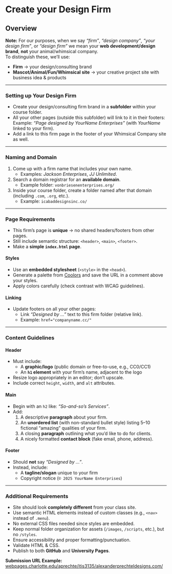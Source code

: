 # Create your Design Firm

## Overview

**Note:** For our purposes, when we say *“firm”*, *“design company”*, *“your design firm”*, or *“design firm”* we mean your **web development/design brand**, **not** your animal/whimsical company.  
To distinguish these, we’ll use:

- **Firm** → your design/consulting brand  
- **Mascot/Animal/Fun/Whimsical site** → your creative project site with business idea & products

---

### Setting up Your Design Firm

- Create your design/consulting firm brand in a **subfolder** within your course folder.  
- All your other pages (outside this subfolder) will link to it in their footers:  
  Example: *“Page designed by YourName Enterprises”* (with *YourName* linked to your firm).  
- Add a link to this firm page in the footer of your Whimsical Company site as well.

---

### Naming and Domain

1. Come up with a firm name that includes your own name.  
   - Examples: *Jackson Enterprises*, *JJ Unlimited*.
2. Search a domain registrar for an **available domain**.  
   - Example folder: `vonbriesenenterprises.org/`
3. Inside your course folder, create a folder named after that domain (including `.com`, `.org`, etc.).  
   - Example: `icabaddesignsinc.co/`


---

### Page Requirements

- This firm’s page is **unique** → no shared headers/footers from other pages.  
- Still include semantic structure: `<header>`, `<main>`, `<footer>`.  
- Make a **simple `index.html` page**.

#### Styles
- Use an **embedded stylesheet** (`<style>` in the `<head>`).  
- Generate a palette from [Coolors](https://coolors.co/) and save the URL in a comment above your styles.  
- Apply colors carefully (check contrast with WCAG guidelines).

#### Linking
- Update footers on all your other pages:  
  - Link *“Designed by …”* text to this firm folder (relative link).  
  - Example: `href="companyname.cc/"`

---

### Content Guidelines

#### Header
- Must include:
  - A **graphic/logo** (public domain or free-to-use, e.g., CC0/CC1)  
  - An **`h1` element** with your firm’s name, adjacent to the logo
- Resize logo appropriately in an editor; don’t upscale.  
- Include correct `height`, `width`, and `alt` attributes.

#### Main
- Begin with an `h2` like: *“So-and-so’s Services”*.  
- Add:
  1. A descriptive **paragraph** about your firm.  
  2. An **unordered list** (with non-standard bullet style) listing 5–10 fictional “amazing” qualities of your firm.  
  3. A closing **paragraph** outlining what you’d like to do for clients.  
  4. A nicely formatted **contact block** (fake email, phone, address).

#### Footer
- Should **not** say *“Designed by …”*.  
- Instead, include:
  - A **tagline/slogan** unique to your firm  
  - Copyright notice (`© 2025 YourName Enterprises`)

---

### Additional Requirements

- Site should look **completely different** from your class site.  
- Use semantic HTML elements instead of custom classes (e.g., `<nav>` instead of `.menu`).  
- No external CSS files needed since styles are embedded.  
- Keep normal folder organization for assets (`/images`, `/scripts`, etc.), but no `/styles`.  
- Ensure accessibility and proper formatting/punctuation.  
- Validate HTML & CSS.  
- Publish to both **GitHub** and **University Pages**.  

**Submission URL Example:**  [webpages.charlotte.edu/aprechte/itis3135/alexanderprechteldesigns.com/](https://alexandernc0043.github.io/itis3135/alexanderprechteldesigns.com/index.html)